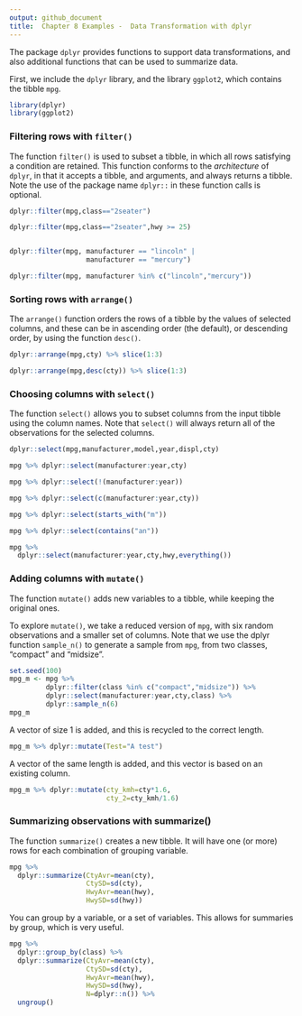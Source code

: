```yaml
---
output: github_document
title:  Chapter 8 Examples -  Data Transformation with dplyr
---
```


The package `dplyr` provides  functions to support data transformations, and also additional functions that can be used to summarize data.

First, we include the `dplyr` library, and the library `ggplot2`, which contains the tibble `mpg`.
```r
library(dplyr)
library(ggplot2)
```
### Filtering rows with `filter()`

The function `filter()` is used to subset a tibble, in which all rows satisfying a condition are retained. This function conforms to the *architecture* of `dplyr`, in that it accepts a tibble, and arguments, and always returns a tibble. Note the use of the package name `dplyr::` in these function calls is optional.

```r
dplyr::filter(mpg,class=="2seater")

dplyr::filter(mpg,class=="2seater",hwy >= 25)


dplyr::filter(mpg, manufacturer == "lincoln" | 
                   manufacturer == "mercury")

dplyr::filter(mpg, manufacturer %in% c("lincoln","mercury"))
```


### Sorting rows with `arrange()`
The `arrange()` function orders the rows of a tibble by the values of selected columns, and these can be in ascending order (the default), or descending order, by using the function `desc()`. 

```r
dplyr::arrange(mpg,cty) %>% slice(1:3)

dplyr::arrange(mpg,desc(cty)) %>% slice(1:3)
```

### Choosing columns with `select()`
The function `select()` allows you to subset columns from the input tibble using the column names. Note that `select()` will always return all of the observations for the selected columns.  

```r
dplyr::select(mpg,manufacturer,model,year,displ,cty)

mpg %>% dplyr::select(manufacturer:year,cty)

mpg %>% dplyr::select(!(manufacturer:year))

mpg %>% dplyr::select(c(manufacturer:year,cty))

mpg %>% dplyr::select(starts_with("m"))

mpg %>% dplyr::select(contains("an"))

mpg %>% 
  dplyr::select(manufacturer:year,cty,hwy,everything())

```


### Adding columns with `mutate()`
The function `mutate()` adds new variables to a tibble, while keeping the original ones.

To explore `mutate()`, we take a reduced version of `mpg`, with six random observations and a smaller set of columns. Note that we use the dplyr function `sample_n()` to generate a sample from `mpg`, from two classes, "compact" and "midsize".

```r
set.seed(100)
mpg_m <- mpg %>%
         dplyr::filter(class %in% c("compact","midsize")) %>%
         dplyr::select(manufacturer:year,cty,class) %>%
         dplyr::sample_n(6)
mpg_m
```


A vector of size 1 is added, and this is recycled to the correct length. 

```r
mpg_m %>% dplyr::mutate(Test="A test")
```

A vector of the same length is added, and this vector is based on an existing column.

```r
mpg_m %>% dplyr::mutate(cty_kmh=cty*1.6,
                        cty_2=cty_kmh/1.6)
```


### Summarizing observations with summarize()
The function `summarize()` creates a new tibble. It will have one (or more) rows for each combination of grouping variable.

```r
mpg %>% 
  dplyr::summarize(CtyAvr=mean(cty),
                   CtySD=sd(cty),
                   HwyAvr=mean(hwy),
                   HwySD=sd(hwy))
```

You can group by a variable, or a set of variables. This allows for summaries by group, which is very useful.

```r
mpg %>% 
  dplyr::group_by(class) %>%
  dplyr::summarize(CtyAvr=mean(cty),
                   CtySD=sd(cty),
                   HwyAvr=mean(hwy),
                   HwySD=sd(hwy),
                   N=dplyr::n()) %>%
  ungroup()
```

